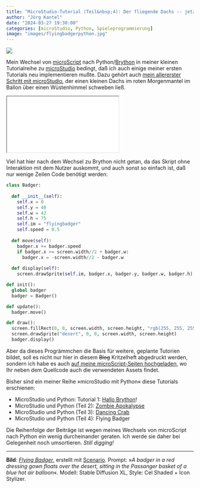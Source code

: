 ```yaml
---
title: "MicroStudio-Tutorial (Teil&nbsp;4): Der fliegende Dachs -- jetzt auch in Python"
author: "Jörg Kantel"
date: "2024-03-27 19:30:00"
categories: [microStudio, Python, Spieleprogrammierung]
image: "images/flyingbadgerpython.jpg"
---
```


[![](images/flyingbadgerpython-b.jpg)](https://www.flickr.com/photos/schockwellenreiter/53539184633/)

Mein Wechsel von [microScript](http://cognitiones.kantel-chaos-team.de/multimedia/spieleprogrammierung/microscript.html) nach Python/[Brython](https://brython.info/) in meiner kleinen Tutorialreihe zu [microStudio](http://cognitiones.kantel-chaos-team.de/multimedia/spieleprogrammierung/microstudio.html) bedingt, daß ich auch einige meiner ersten Tutorials neu implementieren mußte. Dazu gehört auch [mein allererster Schritt mit microStudio](https://kantel.github.io/posts/2024022001_microstudio_1st_steps/), der einen kleinen Dachs im roten Morgenmantel im Ballon über einen Wüstenhimmel schweben ließ.

<iframe src="pythontutorial4/index.html" class="if16_9" name="Flying Badger"></iframe>

Viel hat hier nach dem Wechsel zu Brython nicht getan, da das Skript ohne Interaktion mit dem Nutzer auskommt, und auch sonst so einfach ist, daß nur wenige Zeilen Code benötigt werden:

~~~python
class Badger:
  
  def __init__(self):
    self.x = 0
    self.y = 40
    self.w = 42
    self.h = 75
    self.im = "flyingbadger"
    self.speed = 0.5
  
  def move(self):
    badger.x += badger.speed
    if badger.x >= screen.width//2 + badger.w:
      badger.x = -screen.width//2 - badger.w
  
  def display(self):
    screen.drawSprite(self.im, badger.x, badger.y, badger.w, badger.h)

def init():
  global badger
  badger = Badger()

def update():
  badger.move()

def draw():
  screen.fillRect(0, 0, screen.width, screen.height, "rgb(255, 255, 255)")
  screen.drawSprite("desert", 0, 0, screen.width, screen.height)
  badger.display()
~~~

Aber da dieses Progrämmchen die Basis für weitere, geplante Tutorien bildet, soll es nicht nur hier in diesem ~~Blog~~ Kritzelheft abgedruckt werden, sondern ich habe es auch [auf meine microScript-Seiten hochgeladen](https://microstudio.dev/i/kantel/pythontutorial4/), wo Ihr neben dem Quellcode auch die verwendeten Assets findet.

Bisher sind ein meiner Reihe »microStudio mit Python« diese Tutorials erschienen:

- MicroStudio und Python: Tutorial 1: [Hallo Brython](https://kantel.github.io/posts/2024032201_microstudio_python_1/)!
- MicroStudio und Python (Teil 2): [Zombie Apokalypse](https://kantel.github.io/posts/2024032401_microstudio_python_2/)
- MicroStudio und Python (Teil 3): [Dancing Crab](https://kantel.github.io/posts/2024032502_microstudio_python_3/)
- MicroStudio und Python (Teil 4): Flying Badger

Die Reihenfolge der Beiträge ist wegen meines Wechsels von microScript nach Python ein wenig durcheinander geraten. Ich werde sie daher bei Gelegenheit noch umsortieren. *Still digging!*

---

**Bild**: *[Flying Badger](https://www.flickr.com/photos/schockwellenreiter/53539184633/)*, erstellt mit [Scenario](http://cognitiones.kantel-chaos-team.de/technikgeschichte/rechnerundnetze/scenario.html). Prompt: »*A badger in a red dressing gown floats over the desert, sitting in the Passanger basket of a blue hot air balloon*«. Modell: Stable Diffusion XL, Style: Cel Shaded + Icon Stylizer.